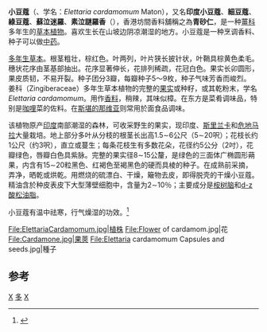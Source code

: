 {{Distinguish|白豆蔻}}
{{About|印度小豆蔻|其它名為豆蔻的植物|豆蔻}}
{{ctm}}
{{Speciesbox 
| taxon = Elettaria cardamomum
| authority = ([[卡爾·林奈|L.]]) Maton
| image = Elettaria cardamomum - Köhler–s Medizinal-Pflanzen-057.jpg
| image_caption = 《科勒藥用植物》(1897), <br>''Elettaria cardamomum''
| synonyms =*''Amomum cardamomum'' <small>L.</small>
}}
'''小豆蔻'''（{{lang-en|Cardamom}}、学名：''Elettaria cardamomum'' Maton），又名'''印度小豆蔻'''、'''細豆蔻'''、'''綠豆蔻'''、'''蘇泣迷羅'''、'''素泣謎羅香'''（{{lang-sa|सूक्ष्मैला|sūkṣmailā}}），香港坊間香料舖稱之為'''青砂仁'''，是一种[[薑科|薑科]]多年生的[[草本植物|草本植物]]。喜欢生长在山坡边阴凉潮湿的地方。小豆蔻是一种烹调香料、种子可以做[[中药|中药]]。

[[多年生草本|多年生草本]]。根茎粗壮，棕红色。叶两列，叶片狭长披针状，叶鞘具棕黄色柔毛。穗状花序由茎基部抽出。花序显著伸长，花排列稀疏，花冠白色。果实长卯圆形，果皮质韧，不易开裂。种子团分3瓣，每瓣种子5～9枚，种子气味芳香而峻烈。
姜科（Zingiberaceae）多年生草本植物的完整的[[果实|果实]]或种籽，或其乾粉末，学名''Elettaria cardamomum''。用作[[香料|香料]]，稍辣，其味似樟。在东方是菜肴调味品，特别是[[咖哩|咖哩]]菜的佐料。在[[斯堪的那维亚|斯堪的那维亚]]则常用於面食品调味。

该植物原产[[印度|印度]]南部潮湿的森林，可收采野生的果实，现印度、[[斯里兰卡|斯里兰卡]]和[[危地马拉|危地马拉]]大量栽培。地上部分多叶从分枝的根茎长出高1.5∼6公尺（5∼20呎）；花枝长约1公尺（约3呎），直立或蔓生；每条花枝生有多数花朵，花径约5公分（2吋），花瓣绿色，唇瓣白色具紫脉。完整的果实径8∼15公釐，是绿色的三面体广椭圆形蒴果，内含有15∼20粒黑色、红褐色至褐黑色的硬而具棱的种子。在成熟前采摘，弄净，晒乾或烘乾。用燃烧的硫漂白、干燥，簸物去皮，即得脱壳的干燥小豆蔻。精油含於种皮表皮下大型薄壁细胞中，含量为2∼10％；主要成分是[[桉树脑|桉树脑]]和[[d-z酸松油脂|d-z酸松油脂]]。

小豆蔻有温中祛寒，行气燥湿的功效。<ref>{{cite web|url=https://www.pingguolv.com/zy/gongxiao/116873.html|title=小豆蔻的功效以及食用禁忌|accessdate=2019-03-16|archive-date=2020-09-20|archive-url=https://web.archive.org/web/20200920011853/https://www.pingguolv.com/zy/gongxiao/116873.html|dead-url=no}}</ref>

<gallery>
File:ElettariaCardamomum.jpg|植株
File:Flower of cardamom.jpg|花
File:Cardamone.jpg|果莢
File:Elettaria cardamomum Capsules and seeds.jpg|種子
</gallery>

== 参考 ==
{{Reflist}}

{{藥草和真菌}}
{{Taxonbar|from=Q33466}}

[[Category:草本植物|X]]
[[Category:藥用植物|多]]
[[Category:小豆蔻属|X]]